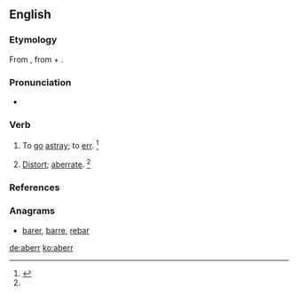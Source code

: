 ==English==

===Etymology===
From {{etyl|la|en}} {{term|aberro|aberrō|go astray; err|lang=la}}, from {{term|ab||from, away from|lang=la}} + {{term|erro|errō|stray|lang=la}}.

===Pronunciation===
* {{a|US}} {{IPA|/əˈbɜɹ/}}

===Verb===
{{en-verb}}

# {{context|intransitive|obsolete|lang=en}} To [[go]] [[astray]]; to [[err]]. {{defdate|Attested from the mid 16<sup>th</sup> century until the mid 17<sup>th</sup> century.}}<ref name=SOED>{{reference-book | last =| first = | authorlink =  | coauthors =  | editor =Brown, Lesley  | others =  | title = The Shorter Oxford English Dictionary | origdate =  | origyear = 1933| origmonth =  | url =  | format =  | accessdate =  | accessyear =  | accessmonth =  | edition = 5th | date =  | year =2003| month =  | publisher =Oxford University Press  | location =Oxford, UK | language =  | id =  | doi = | isbn =978-0-19-860575-7 | lccn = | ol = | pages =3| chapter =  | chapterurl =  | quote =}}</ref>
# {{context|transitive|rare|lang=en}} [[distort|Distort]]; [[aberrate]]. {{defdate|First attested in the late 19<sup>th</sup> century.}}<ref name=SOED/>

===References===
<references/>

===Anagrams===
* [[barer#English|barer]], [[barre#English|barre]], [[rebar#English|rebar]]

[[de:aberr]]
[[ko:aberr]]